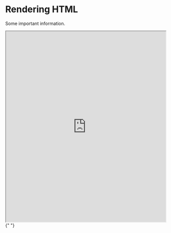 
# Rendering HTML

Some important information.

<iframe
  src="https://drive.google.com/file/d/194ILry_ILrOUqMjDxNGE-uqaeA1IBCAA/view"
  width="100%"
  height="600px"
  style={{ border: "1px solid #ccc" }}
></iframe>{" "}
